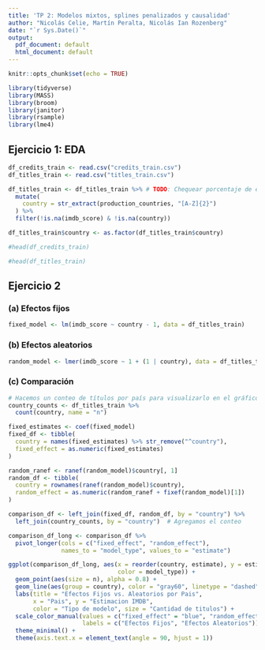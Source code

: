 ```yaml
---
title: 'TP 2: Modelos mixtos, splines penalizados y causalidad'
author: "Nicolás Celie, Martín Peralta, Nicolás Ian Rozenberg"
date: "`r Sys.Date()`"
output:
  pdf_document: default
  html_document: default
---
```


```r
knitr::opts_chunk$set(echo = TRUE)
```

```r
library(tidyverse)
library(MASS)
library(broom) 
library(janitor)   
library(rsample)
library(lme4)

```
## Ejercicio 1: EDA

```r
df_credits_train <- read.csv("credits_train.csv")
df_titles_train <- read.csv("titles_train.csv")

df_titles_train <- df_titles_train %>% # TODO: Chequear porcentaje de eliminados
  mutate(
    country = str_extract(production_countries, "[A-Z]{2}")
  ) %>%
  filter(!is.na(imdb_score) & !is.na(country))

df_titles_train$country <- as.factor(df_titles_train$country)
```

```r
#head(df_credits_train)
```


```r
#head(df_titles_train)
```

## Ejercicio 2

### (a) Efectos fijos

```r
fixed_model <- lm(imdb_score ~ country - 1, data = df_titles_train)
```

### (b) Efectos aleatorios

```r
random_model <- lmer(imdb_score ~ 1 + (1 | country), data = df_titles_train)
```

### (c) Comparación

```r
# Hacemos un conteo de títulos por país para visualizarlo en el gráfico
country_counts <- df_titles_train %>%
  count(country, name = "n")

fixed_estimates <- coef(fixed_model)
fixed_df <- tibble(
  country = names(fixed_estimates) %>% str_remove("^country"),
  fixed_effect = as.numeric(fixed_estimates)
)

random_ranef <- ranef(random_model)$country[, 1]
random_df <- tibble(
  country = rownames(ranef(random_model)$country),
  random_effect = as.numeric(random_ranef + fixef(random_model)[1])
)

comparison_df <- left_join(fixed_df, random_df, by = "country") %>%
  left_join(country_counts, by = "country")  # Agregamos el conteo

comparison_df_long <- comparison_df %>%
  pivot_longer(cols = c("fixed_effect", "random_effect"),
               names_to = "model_type", values_to = "estimate")

ggplot(comparison_df_long, aes(x = reorder(country, estimate), y = estimate,
                               color = model_type)) +
  geom_point(aes(size = n), alpha = 0.8) +
  geom_line(aes(group = country), color = "gray60", linetype = "dashed", size = 0.5) +
  labs(title = "Efectos Fijos vs. Aleatorios por Pais",
       x = "Pais", y = "Estimacion IMDB",
       color = "Tipo de modelo", size = "Cantidad de titulos") +
  scale_color_manual(values = c("fixed_effect" = "blue", "random_effect" = "red"),
                     labels = c("Efectos Fijos", "Efectos Aleatorios")) +
  theme_minimal() +
  theme(axis.text.x = element_text(angle = 90, hjust = 1))

```


